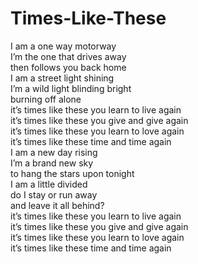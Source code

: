 # Times-Like-These

I am a one way motorway  
I'm the one that drives away  
then follows you back home  
I am a street light shining  
I'm a wild light blinding bright  
burning off alone  
it's times like these you learn to live again  
it's times like these you give and give again  
it's times like these you learn to love again  
it's times like these time and time again  
I am a new day rising  
I'm a brand new sky  
to hang the stars upon tonight  
I am a little divided  
do I stay or run away  
and leave it all behind?  
it's times like these you learn to live again  
it's times like these you give and give again  
it's times like these you learn to love again  
it's times like these time and time again
